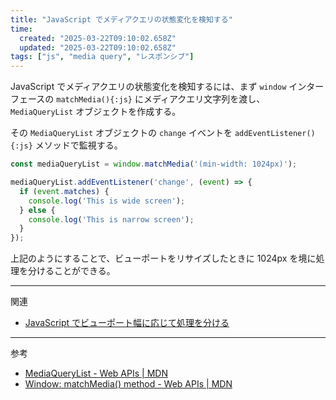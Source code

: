 ```yaml
---
title: "JavaScript でメディアクエリの状態変化を検知する"
time:
  created: "2025-03-22T09:10:02.658Z"
  updated: "2025-03-22T09:10:02.658Z"
tags: ["js", "media query", "レスポンシブ"]
---
```


JavaScript でメディアクエリの状態変化を検知するには、まず `window` インターフェースの `matchMedia(){:js}` にメディアクエリ文字列を渡し、 `MediaQueryList` オブジェクトを作成する。

その `MediaQueryList` オブジェクトの `change` イベントを `addEventListener(){:js}` メソッドで監視する。

```js
const mediaQueryList = window.matchMedia('(min-width: 1024px)');

mediaQueryList.addEventListener('change', (event) => {
  if (event.matches) {
    console.log('This is wide screen');
  } else {
    console.log('This is narrow screen');
  }
});
```

上記のようにすることで、ビューポートをリサイズしたときに 1024px を境に処理を分けることができる。

---

関連

- [JavaScript でビューポート幅に応じて処理を分ける](/notes/js-matchmedia-matches)


---

参考

- [MediaQueryList - Web APIs | MDN](https://developer.mozilla.org/en-US/docs/Web/API/MediaQueryList)
- [Window: matchMedia() method - Web APIs | MDN](https://developer.mozilla.org/en-US/docs/Web/API/Window/matchMedia)

